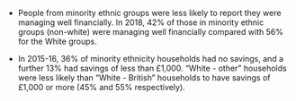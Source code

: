 
* People from minority ethnic groups were less likely to report they were managing well financially. In 2018, 42% of those in minority ethnic groups (non-white) were managing well financially compared with 56% for the White groups. 

* In 2015-16, 36% of minority ethnicity households had no savings, and a further 13% had savings of less than £1,000. "White - other" households were less likely than "White - British" households to have savings of £1,000 or more (45% and 55% respectively).

